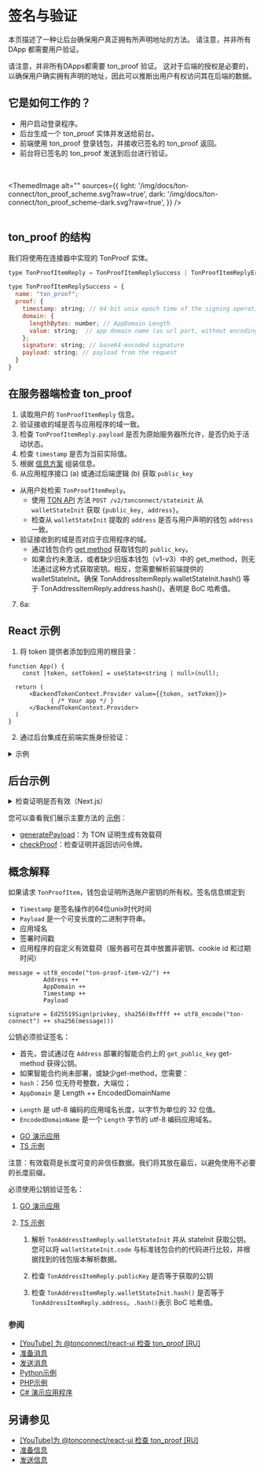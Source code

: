 
# 签名与验证

本页描述了一种让后台确保用户真正拥有所声明地址的方法。
请注意，并非所有 DApp 都需要用户验证。

请注意，并非所有DApps都需要 ton_proof 验证。
这对于后端的授权是必要的，以确保用户确实拥有声明的地址，因此可以推断出用户有权访问其在后端的数据。

## 它是如何工作的？

- 用户启动登录程序。
- 后台生成一个 ton_proof 实体并发送给前台。
- 前端使用 ton_proof 登录钱包，并接收已签名的 ton_proof 返回。
- 前台将已签名的 ton_proof 发送到后台进行验证。

<br></br>
<ThemedImage
    alt=""
    sources={{
        light: '/img/docs/ton-connect/ton_proof_scheme.svg?raw=true',
        dark: '/img/docs/ton-connect/ton_proof_scheme-dark.svg?raw=true',
    }}
/>
<br></br>

## ton_proof 的结构

我们将使用在连接器中实现的 TonProof 实体。

```js
type TonProofItemReply = TonProofItemReplySuccess | TonProofItemReplyError;

type TonProofItemReplySuccess = {
  name: "ton_proof";
  proof: {
    timestamp: string; // 64-bit unix epoch time of the signing operation (seconds)
    domain: {
      lengthBytes: number; // AppDomain Length
      value: string;  // app domain name (as url part, without encoding)
    };
    signature: string; // base64-encoded signature
    payload: string; // payload from the request
  }
}

```

## 在服务器端检查 ton_proof

1. 读取用户的 `TonProofItemReply` 信息。
2. 验证接收的域是否与应用程序的域一致。
3. 检查 `TonProofItemReply.payload` 是否为原始服务器所允许，是否仍处于活动状态。
4. 检查 `timestamp` 是否为当前实际值。
5. 根据 [信息方案](/v3/guidelines/ton-connect/guidelines/verifying-signed-in-users#concept-explanation) 组装信息。
6. 从应用程序接口 (a) 或通过后端逻辑 (b) 获取 `public_key`

- 从用户处检索 `TonProofItemReply`。
  - 使用 [TON API](https://docs.tonconsole.com/tonapi#:~:text=/v2/-,tonconnect,-/stateinit) 方法 `POST /v2/tonconnect/stateinit` 从 `walletStateInit` 获取 `{public_key, address}`。
  - 检查从 `walletStateInit` 提取的 `address` 是否与用户声明的钱包 `address` 一致。
- 验证接收到的域是否对应于应用程序的域。
  - 通过钱包合约 [get method](https://github.com/ton-blockchain/wallet-contract/blob/main/func/wallet-v4-code.fc#L174) 获取钱包的 `public_key`。
  - 如果合约未激活，或者缺少旧版本钱包（v1-v3）中的 get_method，则无法通过这种方式获取密钥。相反，您需要解析前端提供的 walletStateInit。确保 TonAddressItemReply.walletStateInit.hash() 等于 TonAddressItemReply.address.hash()，表明是 BoC 哈希值。

7. 6a:

## React 示例

1. 将 token 提供者添加到应用的根目录：

```tsx
function App() {
    const [token, setToken] = useState<string | null>(null);

  return (
      <BackendTokenContext.Provider value={{token, setToken}}>
            { /* Your app */ }
      </BackendTokenContext.Provider>
  )
}
```

2. 通过后台集成在前端实施身份验证：

<details>
<summary>示例</summary>

```tsx
import {useContext, useEffect, useRef} from "react";
import {BackendTokenContext} from "./BackendTokenContext";
import {useIsConnectionRestored, useTonConnectUI, useTonWallet} from "@tonconnect/ui-react";
import {backendAuth} from "./backend-auth";

const localStorageKey = 'my-dapp-auth-token';
const payloadTTLMS = 1000 * 60 * 20;

export function useBackendAuth() {
    const { setToken } = useContext(BackendTokenContext);
    const isConnectionRestored = useIsConnectionRestored();
    const wallet = useTonWallet();
    const [tonConnectUI] = useTonConnectUI();
    const interval = useRef<ReturnType<typeof setInterval> | undefined>();

    useEffect(() => {
        if (!isConnectionRestored || !setToken) {
            return;
        }

        clearInterval(interval.current);

        if (!wallet) {
            localStorage.removeItem(localStorageKey);
            setToken(null);

            const refreshPayload = async () => {
                tonConnectUI.setConnectRequestParameters({ state: 'loading' });

                const value = await backendAuth.generatePayload();
                if (!value) {
                    tonConnectUI.setConnectRequestParameters(null);
                } else {
                    tonConnectUI.setConnectRequestParameters({state: 'ready', value});
                }
            }

            refreshPayload();
            setInterval(refreshPayload, payloadTTLMS);
            return;
        }

        const token = localStorage.getItem(localStorageKey);
        if (token) {
            setToken(token);
            return;
        }

        if (wallet.connectItems?.tonProof && !('error' in wallet.connectItems.tonProof)) {
            backendAuth.checkProof(wallet.connectItems.tonProof.proof, wallet.account).then(result => {
                if (result) {
                    setToken(result);
                    localStorage.setItem(localStorageKey, result);
                } else {
                    alert('Please try another wallet');
                    tonConnectUI.disconnect();
                }
            })
        } else {
            alert('Please try another wallet');
            tonConnectUI.disconnect();
        }

    }, [wallet, isConnectionRestored, setToken])
}
```

</details>

## 后台示例

<details>
<summary>检查证明是否有效（Next.js）</summary>

```tsx
'use server'
import {Address, Cell, contractAddress, loadStateInit, TonClient4} from '@ton/ton'


export async function isValid(proof, account) {
    const payload = {
					address: account.address,
					public_key: account.publicKey,
					proof: {
						...proof,
						state_init: account.walletStateInit
					}
	  }
    const stateInit = loadStateInit(Cell.fromBase64(payload.proof.state_init).beginParse())
	  const client = new TonClient4({
		  endpoint: 'https://mainnet-v4.tonhubapi.com'
	  })
	  const masterAt = await client.getLastBlock()
	  const result = await client.runMethod(masterAt.last.seqno, Address.parse(payload.address), 'get_public_key', [])
	  const publicKey = Buffer.from(result.reader.readBigNumber().toString(16).padStart(64, '0'), 'hex')
	  if (!publicKey) {
		  return false
	  }
	  const wantedPublicKey = Buffer.from(payload.public_key, 'hex')
	  if (!publicKey.equals(wantedPublicKey)) {
		  return false
	  }
	  const wantedAddress = Address.parse(payload.address)
	  const address = contractAddress(wantedAddress.workChain, stateInit)
	  if (!address.equals(wantedAddress)) {
		  return false
	  }
	  const now = Math.floor(Date.now() / 1000)
	  if (now - (60 * 15) > payload.proof.timestamp) {
		  return false
	  }
    return true
  }

```

</details>

您可以查看我们展示主要方法的 [示例](https://github.com/ton-connect/demo-dapp-with-react-ui/tree/master/src/server)：

- [generatePayload](https://github.com/ton-connect/demo-dapp-with-react-ui/blob/master/src/server/api/generate-payload.ts)：为 TON 证明生成有效载荷
- [checkProof](https://github.com/ton-connect/demo-dapp-with-react-ui/blob/master/src/server/api/check-proof.ts)：检查证明并返回访问令牌。

## 概念解释

如果请求 `TonProofItem`，钱包会证明所选账户密钥的所有权。签名信息绑定到

- `Timestamp` 是签名操作的64位unix时代时间
- `Payload` 是一个可变长度的二进制字符串。
- 应用域名
- 签署时间戳
- 应用程序的自定义有效载荷（服务器可在其中放置非密钥、cookie id 和过期时间）

```
message = utf8_encode("ton-proof-item-v2/") ++
          Address ++
          AppDomain ++
          Timestamp ++
          Payload

signature = Ed25519Sign(privkey, sha256(0xffff ++ utf8_encode("ton-connect") ++ sha256(message)))
```

公钥必须验证签名：

- 首先，尝试通过在 `Address` 部署的智能合约上的 `get_public_key` get-method 获得公钥。
- 如果智能合约尚未部署，或缺少get-method，您需要：
- `hash`：256 位无符号整数，大端位；
- `AppDomain` 是 Length ++ EncodedDomainName

<!---->

- `Length` 是 utf-8 编码的应用域名长度，以字节为单位的 32 位值。
- `EncodedDomainName` 是一个 `Length` 字节的 utf-8 编码应用域名。

<!---->

- [GO 演示应用](https://github.com/ton-connect/demo-dapp-backend/blob/master/proof.go)
- [TS 示例](https://gist.github.com/TrueCarry/cac00bfae051f7028085aa018c2a05c6)

注意：有效载荷是长度可变的非信任数据。我们将其放在最后，以避免使用不必要的长度前缀。

必须使用公钥验证签名：

1. [GO 演示应用](https://github.com/ton-connect/demo-dapp-backend/blob/master/proof.go)

2. [TS 示例](https://gist.github.com/TrueCarry/cac00bfae051f7028085aa018c2a05c6)

   1. 解析 `TonAddressItemReply.walletStateInit` 并从 stateInit 获取公钥。您可以将 `walletStateInit.code` 与标准钱包合约的代码进行比较，并根据找到的钱包版本解析数据。

   2. 检查 `TonAddressItemReply.publicKey` 是否等于获取的公钥

   3. 检查 `TonAddressItemReply.walletStateInit.hash()` 是否等于 `TonAddressItemReply.address`。`.hash()`表示 BoC 哈希值。

### 参阅

- [[YouTube] 为 @tonconnect/react-ui 检查 ton_proof [RU]](https://youtu.be/wIMbkJHv0Fs?list=PLyDBPwv9EPsCJ226xS5_dKmXXxWx1CKz_&t=2971)
- [准备消息](/develop/dapps/ton-connect/message-builders)
- [发送消息](/develop/dapps/ton-connect/transactions)
- [Python示例](https://github.com/XaBbl4/pytonconnect/blob/main/examples/check_proof.py)
- [PHP示例](https://github.com/vladimirfokingithub/Ton-Connect-Proof-Php-Check)
- [C# 演示应用程序](https://github.com/WinoGarcia/TonProof.NET)

## 另请参见

- [[YouTube]为 @tonconnect/react-ui 检查 ton_proof [RU]](https://youtu.be/wIMbkJHv0Fs?list=PLyDBPwv9EPsCJ226xS5_dKmXXxWx1CKz_&t=2971)
- [准备信息](/v3/guidelines/ton-connect/guidelines/preparing-messages)
- [发送信息](/v3/guidelines/ton-connect/guidelines/sending-messages)
